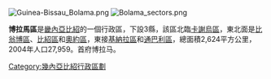 {{coord|11|20|N|16|5|W|display=title}}

[[File:Guinea-Bissau_Bolama.png|right]]
[[Image:Bolama_sectors.png|thumb]]

'''博拉馬區'''是[[畿內亞比紹|畿內亞比紹]]的一個行政區，下設3縣，該區北臨[[卡謝烏區|卡謝烏區]]，東北面是[[比翁博區|比翁博區]]、[[比紹區|比紹區]]和[[奧約區|奧約區]]，東接[[基納拉區|基納拉區]]和[[通巴利區|通巴利區]]，總面積2,624平方公里，2004年人口27,959。首府博拉马。

{{幾內亞比索行政區劃}}

[[Category:幾內亞比紹行政區劃|Category:幾內亞比紹行政區劃]]


{{GuineaBissau-stub}}